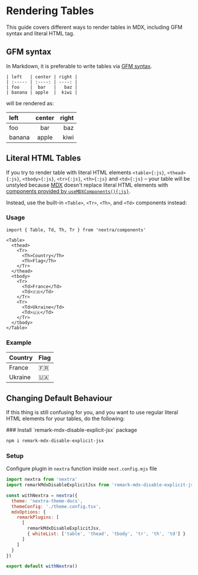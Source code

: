 
# Rendering Tables

This guide covers different ways to render tables in MDX, including GFM syntax
and literal HTML tag.

## GFM syntax

In Markdown, it is preferable to write tables via
[GFM syntax](https://github.github.com/gfm/#tables-extension-).

```mdx filename="MDX"
| left   | center | right |
| :----- | :----: | ----: |
| foo    |  bar   |   baz |
| banana | apple  |  kiwi |
```

will be rendered as:

| left   | center | right |
| :----- | :----: | ----: |
| foo    |  bar   |   baz |
| banana | apple  |  kiwi |

## Literal HTML Tables

If you try to render table with literal HTML elements `<table>{:js}`,
`<thead>{:js}`, `<tbody>{:js}`, `<tr>{:js}`, `<th>{:js}` and `<td>{:js}` – your
table will be unstyled because
[MDX](https://mdxjs.com/docs/using-mdx/#components) doesn't replace literal HTML
elements with
[components provided by `useMDXComponents(){:js}`](https://mdxjs.com/packages/vue/#usemdxcomponentscomponents).

Instead, use the built-in `<Table>`, `<Tr>`, `<Th>`, and `<Td>` components instead:

### Usage

```mdx filename="MDX"
import { Table, Td, Th, Tr } from 'nextra/components'

<Table>
  <thead>
    <Tr>
      <Th>Country</Th>
      <Th>Flag</Th>
    </Tr>
  </thead>
  <tbody>
    <Tr>
      <Td>France</Td>
      <Td>🇫🇷</Td>
    </Tr>
    <Tr>
      <Td>Ukraine</Td>
      <Td>🇺🇦</Td>
    </Tr>
  </tbody>
</Table>
```

### Example

<Table>
  <thead>
    <Tr>
      <Th>Country</Th>
      <Th>Flag</Th>
    </Tr>
  </thead>
  <tbody>
    <Tr>
      <Td>France</Td>
      <Td>🇫🇷</Td>
    </Tr>
    <Tr>
      <Td>Ukraine</Td>
      <Td>🇺🇦</Td>
    </Tr>
  </tbody>
</Table>

## Changing Default Behaviour

If this thing is still confusing for you, and you want to use regular literal
HTML elements for your tables, do the following:

<Steps>
### Install `remark-mdx-disable-explicit-jsx` package

```sh npm2yarn
npm i remark-mdx-disable-explicit-jsx
```

### Setup

Configure plugin in `nextra` function inside `next.config.mjs` file

```js filename="next.config.mjs" {2,8-13}
import nextra from 'nextra'
import remarkMdxDisableExplicitJsx from 'remark-mdx-disable-explicit-jsx'

const withNextra = nextra({
  theme: 'nextra-theme-docs',
  themeConfig: './theme.config.tsx',
  mdxOptions: {
    remarkPlugins: [
      [
        remarkMdxDisableExplicitJsx,
        { whiteList: ['table', 'thead', 'tbody', 'tr', 'th', 'td'] }
      ]
    ]
  }
})

export default withNextra()
```

</Steps>
